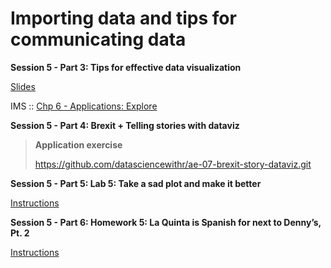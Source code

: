 # Importing data and tips for communicating data

::: slide-deck
**Session 5 - Part 3: Tips for effective data visualization**

::: slides
[Slides](https://datascienceandr.netlify.app/course-materials/slides/u2-d14-effective-dataviz/u2-d14-effective-dataviz.html#1)
:::

::: reading
IMS :: [Chp 6 - Applications: Explore](https://openintro-ims.netlify.app/explore-applications.html)
:::
:::

::: application-exercise
**Session 5 - Part 4: Brexit + Telling stories with dataviz**

> **Application exercise**
>
> <https://github.com/datasciencewithr/ae-07-brexit-story-dataviz.git>
:::

::: lab
**Session 5 - Part 5: Lab 5: Take a sad plot and make it better**

::: instructions
[Instructions](https://datascienceandr.netlify.app/course-materials/lab-instructions/lab-03/lab-03-nobel-laureates.html)
:::
:::

::: homework
**Session 5 - Part 6: Homework 5: La Quinta is Spanish for next to Denny's, Pt. 2**

::: instructions
[Instructions](https://datascienceandr.netlify.app/course-materials/hw-instructions/hw-03/hw-03-accidents.html)
:::
:::
